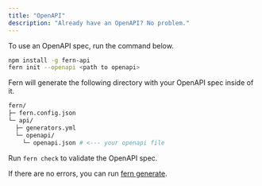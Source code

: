 ```yaml
---
title: "OpenAPI"
description: "Already have an OpenAPI? No problem."
---
```


To use an OpenAPI spec, run the command below.

```bash
npm install -g fern-api
fern init --openapi <path to openapi>
```

Fern will generate the following directory with your OpenAPI spec inside of it.

```bash
fern/
├─ fern.config.json
└─ api/
  ├─ generators.yml
  └─ openapi/
    └─ openapi.json # <--- your openapi file
```

Run `fern check` to validate the OpenAPI spec.

If there are no errors, you can run [fern generate](../compiler/generate).
